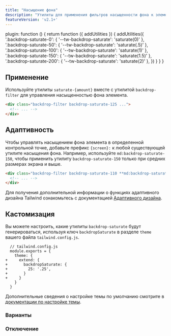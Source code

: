 ```yaml
---
title: "Насыщение фона"
description: "Утилиты для применения фильтров насыщенности фона к элементу."
featureVersion: 'v2.1+'
---
```



  plugin: function () {
    return function ({ addUtilities }) {
      addUtilities({
        '.backdrop-saturate-0': { '--tw-backdrop-saturate': 'saturate(0)' },
        '.backdrop-saturate-50': { '--tw-backdrop-saturate': 'saturate(.5)' },
        '.backdrop-saturate-100': { '--tw-backdrop-saturate': 'saturate(1)' },
        '.backdrop-saturate-150': { '--tw-backdrop-saturate': 'saturate(1.5)' },
        '.backdrop-saturate-200': { '--tw-backdrop-saturate': 'saturate(2)' },
      })
    }
  }
}

## Применение

Используйте утилиты `saturate-{amount}` вместе с утилитой `backdrop-filter` для управления насыщенностью фона элемента.

```html
<div class="backdrop-filter backdrop-saturate-125 ...">
  <!-- ... -->
</div>
```

## Адаптивность

Чтобы управлять насыщением фона элемента в определенной контрольной точке, добавьте префикс `{screen}:` к любой существующей утилите насыщения фона. Например, используйте `md:backdrop-saturate-150`, чтобы применить утилиту `backdrop-saturate-150` только при средних размерах экрана и выше.

```html
<div class="backdrop-filter backdrop-saturate-110 **md:backdrop-saturate-150** ...">
  <!-- ... -->
</div>
```

Для получения дополнительной информации о функциях адаптивного дизайна Tailwind ознакомьтесь с документацией [Адаптивного дизайна](/docs/responsive-design).

## Кастомизация

Вы можете настроить, какие утилиты `backdrop-saturate` будут генерироваться, используя ключ `backdropSaturate` в разделе `theme` вашего файла `tailwind.config.js`.

```diff-js
  // tailwind.config.js
  module.exports = {
    theme: {
+     extend: {
+       backdropSaturate: {
+         25: '.25',
+       }
+     }
    }
  }
```

Дополнительные сведения о настройке темы по умолчанию смотрите в [документации по настройке темы](/docs/theme#customizing-the-default-theme).

### Варианты

<Variants plugin="backdropSaturate" name="backdrop saturate" />

### Отключение

<Disabling plugin="backdropSaturate" name="backdrop saturate" />
